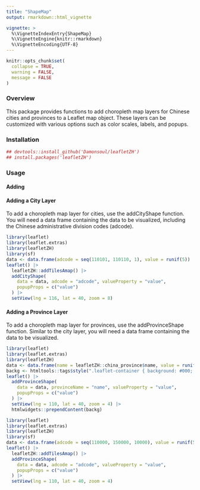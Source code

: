 ```yaml
---
title: "ShapeMap"
output: rmarkdown::html_vignette

vignette: >
  %\VignetteIndexEntry{ShapeMap}
  %\VignetteEngine{knitr::rmarkdown}
  %\VignetteEncoding{UTF-8}
---
```


```r
knitr::opts_chunk$set(
  collapse = TRUE,
  warning = FALSE,
  message = FALSE
)
```

### Overview

This package provides functions to add choropleth map layers for Chinese cities and provinces to a Leaflet map object. These layers can be customized with various options such as color scales, labels, and popups.

### Installation

```r
## devtools::install_github('Damonsoul/leafletZH')
## install.packages('leafletZH')
```

### Usage

#### Adding 

#### Adding a City Layer

To add a choropleth map layer for cities, use the addCityShape function. You will need a data frame containing the data to be visualized, including the Chinese administrative division codes (adcode).

```r
library(leaflet)
library(leaflet.extras)
library(leafletZH)
library(sf)
data <- data.frame(adcode = seq(110101, 110110, 1), value = runif(5))
leaflet() |>
  leafletZH::addTilesAmap() |>
  addCityShape(
    data = data, adcode = "adcode", valueProperty = "value",
    popupProps = c("value")
  ) |>
  setView(lng = 116, lat = 40, zoom = 8)
```

#### Adding a Province Layer

To add a choropleth map layer for provinces, use the addProvinceShape function. Similar to the city layer, you will need a data frame containing the data to be visualized.

```r
library(leaflet)
library(leaflet.extras)
library(leafletZH)
data <- data.frame(name = leafletZH::china_province$name, value = runif(34))
backg <- htmltools::tags$style(".leaflet-container { background: #000; }")
leaflet() |>
  addProvinceShape(
    data = data, provinceName = "name", valueProperty = "value",
    popupProps = c("value")
  ) |>
  setView(lng = 110, lat = 40, zoom = 4) |>
  htmlwidgets::prependContent(backg)
```


```r
library(leaflet)
library(leaflet.extras)
library(leafletZH)
library(sf)
data <- data.frame(adcode = seq(110000, 150000, 10000), value = runif(5))
leaflet() |>
  leafletZH::addTilesAmap() |>
  addProvinceShape(
    data = data, adcode = "adcode", valueProperty = "value",
    popupProps = c("value")
  ) |>
  setView(lng = 110, lat = 40, zoom = 4)
```

